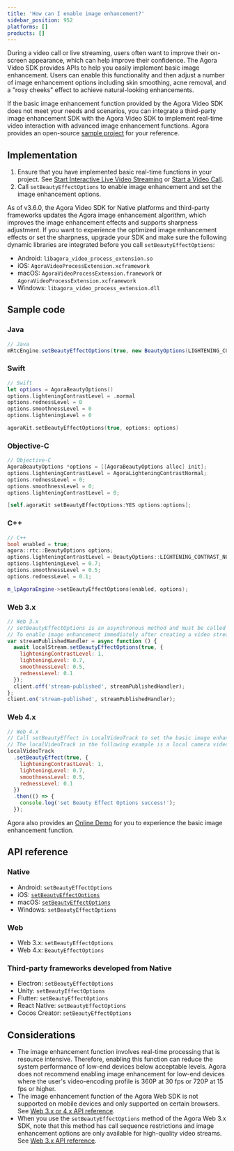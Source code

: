 ```yaml
---
title: 'How can I enable image enhancement?'
sidebar_position: 952
platforms: []
products: []
---
```



During a video call or live streaming, users often want to improve their on-screen appearance, which can help improve their confidence. The Agora Video SDK provides APIs to help you easily implement basic image enhancement. Users can enable this functionality and then adjust a number of image enhancement options including skin smoothing, acne removal, and a "rosy cheeks" effect to achieve natural-looking enhancements.

If the basic image enhancement function provided by the Agora Video SDK does not meet your needs and scenarios, you can integrate a third-party image enhancement SDK with the Agora Video SDK to implement real-time video interaction with advanced image enhancement functions. Agora provides an open-source <a href="https://github.com/AgoraIO/FaceUnity">sample project</a> for your reference.

## Implementation

1. Ensure that you have implemented basic real-time functions in your project. See [Start Interactive Live Video Streaming](../../interactive-live-streaming/get-started/get-started-sdk) or [Start a Video Call](../../video-calling/get-started/get-started-sdk).
2. Call `setBeautyEffectOptions` to enable image enhancement and set the image enhancement options.

As of v3.6.0, the Agora Video SDK for Native platforms and third-party frameworks updates the Agora image enhancement algorithm, which improves the image enhancement effects and supports sharpness adjustment. If you want to experience the optimized image enhancement effects or set the sharpness, upgrade your SDK and make sure the following dynamic libraries are integrated before you call <code>setBeautyEffectOptions</code>: 
- Android: <code>libagora_video_process_extension.so</code>
- iOS: <code>AgoraVideoProcessExtension.xcframework</code>
- macOS: <code>AgoraVideoProcessExtension.framework</code> or <code>AgoraVideoProcessExtension.xcframework</code>
- Windows: <code>libagora_video_process_extension.dll</code>

## Sample code

### Java

```java
// Java
mRtcEngine.setBeautyEffectOptions(true, new BeautyOptions(LIGHTENING_CONTRAST_NORMAL, 0.5F, 0.5F, 0.5F));
```

### Swift

```swift
// Swift
let options = AgoraBeautyOptions()
options.lighteningContrastLevel = .normal
options.rednessLevel = 0
options.smoothnessLevel = 0
options.lighteningLevel = 0

agoraKit.setBeautyEffectOptions(true, options: options)
```

### Objective-C

```objective-c
// Objective-C
AgoraBeautyOptions *options = [[AgoraBeautyOptions alloc] init];
options.lighteningContrastLevel = AgoraLighteningContrastNormal;
options.rednessLevel = 0;
options.smoothnessLevel = 0;
options.lighteningContrastLevel = 0;

[self.agoraKit setBeautyEffectOptions:YES options:options];
```

### C++

```cpp
// C++
bool enabled = true;
agora::rtc::BeautyOptions options;
options.lighteningContrastLevel = BeautyOptions::LIGHTENING_CONTRAST_NORMAL;
options.lighteningLevel = 0.7;
options.smoothnessLevel = 0.5;
options.rednessLevel = 0.1;

m_lpAgoraEngine->setBeautyEffectOptions(enabled, options);
```

### Web 3.x

```js
// Web 3.x
// setBeautyEffectOptions is an asynchronous method and must be called with Promise or async/await keywords.
// To enable image enhancement immediately after creating a video stream, you can call setBeautyEffectOptions in the Client.on("stream-published") callback.
var streamPublishedHandler = async function () {
  await localStream.setBeautyEffectOptions(true, {
    lighteningContrastLevel: 1,
    lighteningLevel: 0.7,
    smoothnessLevel: 0.5,
    rednessLevel: 0.1
  });
  client.off('stream-published', streamPublishedHandler);
};
client.on('stream-published', streamPublishedHandler);
```

### Web 4.x

```js
// Web 4.x
// Call setBeautyEffect in LocalVideoTrack to set the basic image enhancement function.
// The localVideoTrack in the following example is a local camera video track object created with AgoraRTC.createCameraVideoTrack.
localVideoTrack
  .setBeautyEffect(true, {
    lighteningContrastLevel: 1,
    lighteningLevel: 0.7,
    smoothnessLevel: 0.5,
    rednessLevel: 0.1
  })
  .then(() => {
    console.log('set Beauty Effect Options success!');
  });
```

Agora also provides an [Online Demo](https://webdemo.agora.io/agora-websdk-api-example-4.x/videoBeautyEffect/index.html) for you to experience the basic image enhancement function.

<a name="ref"></a>
## API reference

### Native

- Android: <Link to="{{Global.API_REF_ANDROID_ROOT}}/class_irtcengine.html#api_irtcengine_setbeautyeffectoptions">`setBeautyEffectOptions`</Link>
- iOS: [`setBeautyEffectOptions`](https://docs.agora.io/en/Interactive%20Broadcast/API%20Reference/oc/Classes/AgoraRtcEngineKit.html?platform=iOS#//api/name/setBeautyEffectOptions:options:)
- macOS: [`setBeautyEffectOptions`](https://docs.agora.io/en/Interactive%20Broadcast/API%20Reference/oc/Classes/AgoraRtcEngineKit.html?platform=macOS#/api/name/setBeautyEffectOptions:options:)
- Windows: <Link to="{{Global.API_REF_WINDOWS_CSHARP_ROOT}}/class_irtcengine.html#api_setbeautyeffectoptions">`setBeautyEffectOptions`</Link>

### Web

- Web 3.x: `setBeautyEffectOptions`
- Web 4.x: <Link to="{{Global.API_REF_WEB_ROOT}}/interfaces/beautyeffectoptions.html">`BeautyEffectOptions`</Link>

### Third-party frameworks developed from Native

- Electron: <Link to="{{Global.API_REF_ELECTRON_ROOT}}/class_irtcengine.html#api_irtcengine_setbeautyeffectoptions">`setBeautyEffectOptions`</Link>
- Unity: <Link to="{{Global.API_REF_UNITY_ROOT}}/class_irtcengine.html#api_irtcengine_setbeautyeffectoptions">`setBeautyEffectOptions`</Link>
- Flutter: <Link to="{{Global.API_REF_FLUTTER_ROOT}}/class_irtcengine.html#api_irtcengine_setbeautyeffectoptions">`setBeautyEffectOptions`</Link>
- React Native: <Link to="{{Global.API_REF_RN_ROOT}}/class_irtcengine.html#api_irtcengine_setbeautyeffectoptions">`setBeautyEffectOptions`</Link>
- Cocos Creator: <Link to="{{Global.API_REF_ROOT}}/cocos-creator/1.3.1_3.x/modules/agora.html#setbeautyeffectoptions">`setBeautyEffectOptions`</Link>

## Considerations

- The image enhancement function involves real-time processing that is resource intensive. Therefore, enabling this function can reduce the system performance of low-end devices below acceptable levels.
  Agora does not recommend enabling image enhancement for low-end devices where the user's video-encoding profile is 360P at 30 fps or 720P at 15 fps or higher.
- The image enhancement function of the Agora Web SDK is not supported on mobile devices and only supported on certain browsers. See [Web 3.x or 4.x API reference](#ref).
- When you use the `setBeautyEffectOptions` method of the Agora Web 3.x SDK, note that this method has call sequence restrictions and image enhancement options are only available for high-quality video streams. See [Web 3.x API reference](#ref).
